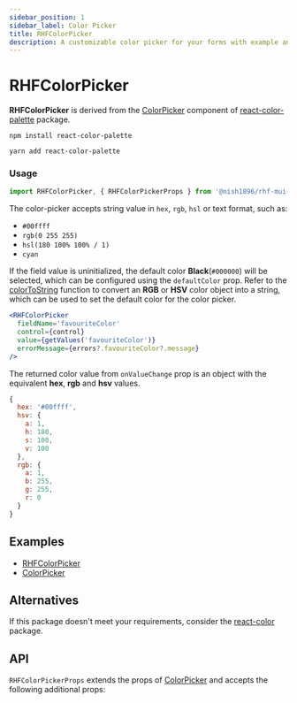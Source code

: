 ```yaml
---
sidebar_position: 1
sidebar_label: Color Picker
title: RHFColorPicker
description: A customizable color picker for your forms with example and API details for seamless functionality.
---
```



# RHFColorPicker

**RHFColorPicker** is derived from the [ColorPicker](https://www.npmjs.com/package/react-color-palette#usage) 
component of [react-color-palette](https://www.npmjs.com/package/react-color-palette) package.

```
npm install react-color-palette
```

```
yarn add react-color-palette
```

### Usage

```js
import RHFColorPicker, { RHFColorPickerProps } from '@nish1896/rhf-mui-components/misc/color-picker';
```

The color-picker accepts string value in `hex`, `rgb`, `hsl` or text format, such as:
- `#00ffff`
- `rgb(0 255 255)`
- `hsl(180 100% 100% / 1)`
- `cyan`

If the field value is uninitialized, the default color **Black**(`#000000`) will be selected,
which can be configured using the `defaultColor` prop. Refer to the
[colorToString](../../form-helpers/colorToString.md) function to convert
an **RGB** or **HSV** color object into a string, which can be used to
set the default color for the color picker.

```jsx
<RHFColorPicker
  fieldName='favouriteColor'
  control={control}
  value={getValues('favouriteColor')}
  errorMessage={errors?.favouriteColor?.message}
/>
```

The returned color value from `onValueChange` prop is an object with the equivalent
**hex**, **rgb** and **hsv** values.

```js
{
  hex: '#00ffff',
  hsv: {
    a: 1,
    h: 180,
    s: 100,
    v: 100
  },
  rgb: {
    a: 1,
    b: 255,
    g: 255,
    r: 0
  }
}
```

## Examples
- [RHFColorPicker](https://rhf-mui-components-examples.netlify.app/miscellaneous-components)
- [ColorPicker](https://www.npmjs.com/package/react-color-palette#usage)

## Alternatives
If this package doesn't meet your requirements, consider the
[react-color](https://www.npmjs.com/package/react-color) package.

## API
`RHFColorPickerProps` extends the props of [ColorPicker](https://www.npmjs.com/package/react-color-palette#api)
and accepts the following additional props:

<RHFColorPickerPropsTable />
